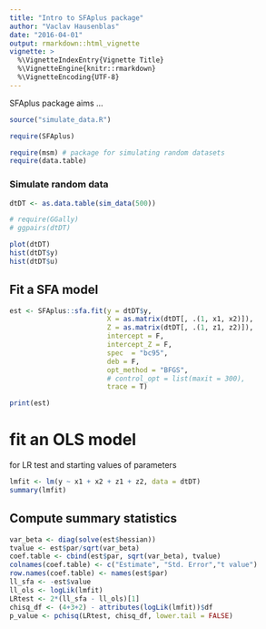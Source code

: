 ```yaml
---
title: "Intro to SFAplus package"
author: "Vaclav Hausenblas"
date: "2016-04-01"
output: rmarkdown::html_vignette
vignette: >
  %\VignetteIndexEntry{Vignette Title}
  %\VignetteEngine{knitr::rmarkdown}
  %\VignetteEncoding{UTF-8}
---
```


SFAplus package aims ...

```r
source("simulate_data.R")

require(SFAplus)

require(msm) # package for simulating random datasets
require(data.table)
```


### Simulate random data
```r

dtDT <- as.data.table(sim_data(500))

```


```r
# require(GGally)
# ggpairs(dtDT)

plot(dtDT)
hist(dtDT$y)
hist(dtDT$u)

```

## Fit a SFA model

```r

est <- SFAplus::sfa.fit(y = dtDT$y,
                        X = as.matrix(dtDT[, .(1, x1, x2)]),
                        Z = as.matrix(dtDT[, .(1, z1, z2)]),
                        intercept = F,
                        intercept_Z = F,
                        spec  = "bc95",
                        deb = F,
                        opt_method = "BFGS",
                        # control_opt = list(maxit = 300),
                        trace = T)

print(est)
```


# fit an OLS model

for LR test and starting values of parameters

```r

lmfit <- lm(y ~ x1 + x2 + z1 + z2, data = dtDT)
summary(lmfit)

```





<!-- # BOUNDS ------------------------------------------------------------------ -->
<!-- # set lower bounds, important for sigmas -->
<!-- lowerb <- c(-Inf, -Inf, -Inf, -Inf, -Inf, -Inf, -Inf, 0.0001, 0.0001) -->

<!-- # initpar = c(lmfit$coefficients[1:4], 0, lmfit$coefficients[5:6], 1, 1) -->
<!-- # OR -->
<!-- initpar = c(rep(0, 4+3), 1, 1) -->


<!-- # estimate by BFGS method with bounds -->
<!-- est <- optim(initpar, fn = ll, method = "BFGS", control = list(trace = F, REPORT = 1, maxit = 300), hessian = T, -->
<!--              nbeta = 4, ngamma = 3, -->
<!--              y = dtDT$y, -->
<!--              X = as.matrix(dtDT[, .(1, x1, x2, x1x2)]), -->
<!--              Z = as.matrix(dtDT[, .(1, z1, z2)])) -->
<!-- print(est) -->


## Compute summary statistics

```r

var_beta <- diag(solve(est$hessian))
tvalue <- est$par/sqrt(var_beta)
coef.table <- cbind(est$par, sqrt(var_beta), tvalue)
colnames(coef.table) <- c("Estimate", "Std. Error","t value")
row.names(coef.table) <- names(est$par)
ll_sfa <- -est$value
ll_ols <- logLik(lmfit)
LRtest <- 2*(ll_sfa - ll_ols)[1]
chisq_df <- (4+3+2) - attributes(logLik(lmfit))$df
p_value <- pchisq(LRtest, chisq_df, lower.tail = FALSE)

```


